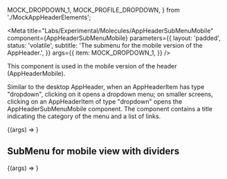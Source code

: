 

  MOCK_DROPDOWN_1,
  MOCK_PROFILE_DROPDOWN,
} from './MockAppHeaderElements';

<Meta
  title="Labs/Experimental/Molecules/AppHeaderSubMenuMobile"
  component={AppHeaderSubMenuMobile}
  parameters={{
    layout: 'padded',
    status: 'volatile',
    subtitle: 'The submenu for the mobile version of the AppHeader.',
  }}
  args={{
    item: MOCK_DROPDOWN_1,
  }}
/>

This component is used in the mobile version of the header (<LinkTo kind="Labs/Experimental/Molecules/AppHeaderMobile" story="AppHeaderMobile">AppHeaderMobile</LinkTo>).

Similar to the desktop <LinkTo kind="Labs/Experimental/Molecules/AppHeader" story="AppHeader">AppHeader</LinkTo>, when an AppHeaderItem has type "dropdown", clicking on it opens a dropdown menu; on smaller screens, clicking on an AppHeaderItem of type "dropdown" opens the <LinkTo kind="Labs/Experimental/Molecules/AppHeaderSubMenuMobile" story="AppHeaderSubMenuMobile">AppHeaderSubMenuMobile</LinkTo> component. The component contains a title indicating the category of the menu and a list of links.

<Canvas>
  <Story name="AppHeaderSubMenuMobile">
    {(args) => <AppHeaderSubMenuMobile {...args} />}
  </Story>
</Canvas>

<PropsTable story="AppHeaderSubMenuMobile" />

## SubMenu for mobile view with dividers

<Canvas>
  <Story
    args={{
      item: MOCK_PROFILE_DROPDOWN,
    }}
    name="AppHeaderSubMenuMobile - Profile"
  >
    {(args) => <AppHeaderSubMenuMobile {...args} />}
  </Story>
</Canvas>
